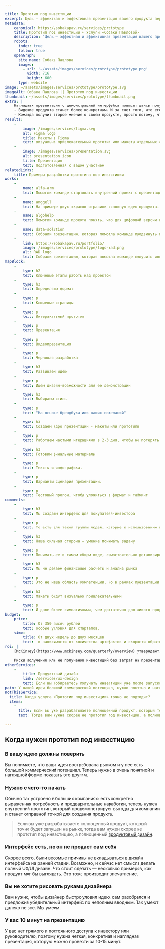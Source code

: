 ```yaml
---

title: Прототип под инвестиции
excerpt: Цель — эффектная и эффективная презентация вашего продукта перед инвесторами или топ-менеджерами. Слайды и интерактивный прототип интерфейса.
metadata:
    canonical: https://sobakapav.ru/services/prototype
    title: Прототип под инвестиции • Услуги «Собаки Павловой»
    description: "Цель — эффектная и эффективная презентация вашего продукта перед инвесторами или топ-менеджерами. Слайды и интерактивный прототип интерфейса."
    robots:
      index: true
      follow: true
    openGraph:
      site_name: Собака Павлова
      images:
        - url: '~/assets/images/services/prototype/prototype.png'
          width: 716
          height: 600
      type: website
image: ~/assets/images/services/prototype/prototype.svg
imageAlt: Собака Павлова || Прототип под инвестиции
thumbnail: ~/assets/images/services/prototype/thumbnail.png
extra: |
    Наглядная презентация с демонстрацией интерфейса повысит шансы получения инвестиций
    - Видение продукта станет более конкретным. И за счет того, что его нужно донести до нас, и за счет того, что оно примет материальную форму в виде макетов.
    - Команда получит второе мнение о своем продукте, просто потому, что в процессе работы мы не имеем привычки его скрывать.
results:
    -
        image: /images/services/figma.svg
        alt: Figma logo
        title: Макеты в Figma
        text: Визуально привлекательный прототип или макеты отдельных страниц
    -
        image: /images/services/presentation.svg
        alt: presentation icon
        title: Презентация
        text: Подготовленная с вашим участием                                                       
relatedLinks:
    title: Примеры разработки прототипа под инвестиции
works:
    -
        name: alfa-arm
        text: Помогли команде стартовать внутренний проект с презентации будущего интерфейса.
    -
        name: anggell
        text: На примере двух экранов отразили основную идею продукта.
    -
        name: algohelp
        text: Помогли команде проекта понять, что для цифровой версии нужно изменение методологии.
    -
        name: data-solution
        text: Собрали презентацию, которая помогла команде продвинуть проект внутри корпорации.
    -
        link: https://sobakapav.ru/portfolio/
        image: /images/services/prototype/logo-rad.png
        alt: RAD logo
        text: Собрали презентацию, которая помогла команде получить инвестиции.
mapBlock:
    -
        type: h2
        text: Ключевые этапы работы над проектом
    -
        type: h3
        text: Определяем формат
    -
        type: p
        text: Ключевые страницы
    -
        type: p
        text: Интерактивный прототип
    -
        type: p
        text: Презентация
    -
        type: p
        text: Видеопрезентация
    -
        type: p
        text: Черновая разработка
    -
        type: h3
        text: Развиваем идею
    -
        type: p
        text: Ищем дизайн-возможности для ее демонстрации
    -
        type: h3
        text: Выбираем стиль
    -
        type: p
        text: "На основе брендбука или ваших пожеланий"
    -
        type: h3
        text: Создаем ядро презентации - макеты или прототипы
    -
        type: p
        text: Работаем частыми итерациями в 2-3 дня, чтобы не потерять фокус
    -
        type: h3
        text: Готовим финальные материалы
    -
        type: p
        text: Тексты и инфографика.
    -
        type: p
        text: Варианты сценария презентации.
    -
        type: p
        text: Тестовый прогон, чтобы уложиться в формат и тайминг
comments:
    -
        type: h3
        text: Мы создаем интерфейс для покупателя-инвестора
    -
        type: p
        text: То есть для такой группы людей, которые к использованию продукта отношения иметь не будут, но дадут деньги или другие ресурсы на его создание.
    -
        type: h3
        text: Наша сильная сторона — умение понимать задачу
    -
        type: p
        text: Понимать ее в самом общем виде, самостоятельно детализировать и приходить с предложениями, как выделить самые сильные стороны вашего продукта.
    -
        type: h3
        text: Мы не делаем финансовые расчеты и анализ рынка
    -
        type: p
        text: Это не наша область компетенции. Но в рамках презентации мы оформим ваши материалы так, чтобы быстро считывалось самое главное.
    -
        type: h3
        text: Макеты будут визуально привлекательными
    -
        type: p
        text: И даже более симпатичными, чем достаточно для живого продукта.
budget:
    price:
        title: От 350 тысяч рублей
        text: особые условия для стартапов.
    time:
        title: От двух недель до двух месяцев
        text:  в зависимости от количества артефактов и скорости обратной связи на промежуточные результаты.
roi: |
    [McKinsey](https://www.mckinsey.com/quarterly/overview) утверждают, что инвестиции в дизайн в целом позволяют компаниям [добиться существенного эффекта](https://www.mckinsey.com/capabilities/mckinsey-design/our-insights/the-business-value-of-design).
    
    Риски получения или не получения инвестиций без затрат на презентацию существенно зависят от множества параметров.
otherServices:
    - 
        title: Продуктовый дизайн
        link: /services/ux-design
        text: Если вы собираетесь получать инвестиции уже после запуска продукта, то вам нужен не прототип под инвестицию, а продуктовый дизайн для MVP.
pain: У вашей идеи большой коммерческий потенциал, нужно понятно и наглядно показать это другим. Но интерфейса пока нет или он не продает сам себя. 
notThisService:
  title: Когда услуга «Прототип под инвестиции» точно не подходит?
  items:
    -
      title: Если вы уже разрабатываете полноценный продукт, который точно будет запущен на рынке
      text: Тогда вам нужна скорее не прототип под инвестицию, а полноценный [продуктовый дизайн](/services/product-team).
     
---
```


## Когда нужен прототип под инвестицию

### В вашу идею должны поверить

Вы понимаете, что ваша идея востребована рынком и у нее есть большой коммерческий потенциал. Теперь нужно в очень понятной и наглядной форме показать это другим.

### Нужно с чего-то начать

Обычно так устроено в больших компаниях: есть конкретно выраженная потребность и предварительные наработки, теперь нужен внутренний прототип, который продемонстрирует выгоды для компании и станет отправной точкой для создания продукта.

> Если вы уже разрабатываете полноценный продукт, который точно будет запущен на рынке, тогда вам нужен скорее не прототип под инвестицию, а полноценный [продуктовый дизайн](/services/design).

### Интерфейс есть, но он не продает сам себя

Скорее всего, были весомые причины не вкладываться в дизайн интерфейса на ранней стадии. Возможно, и сейчас нет смысла делать полный UX/UI дизайн. Что стоит сделать — несколько примеров, как продукт мог бы выглядеть. Это тоже производит впечатление. 

### Вы не хотите рисовать руками дизайнера

Вам нужно, чтобы дизайнер быстро уловил идею, сам разобрался и предложил убедительный интерфейс по неполным вводным. Так умеют далеко не все. Мы умеем.

### У вас 10 минут на презентацию

У вас нет прямого и постоянного доступа к инвестору или руководителю, поэтому нужна четкая, конкретная и наглядная презентация, которую можно провести за 10-15 минут.
